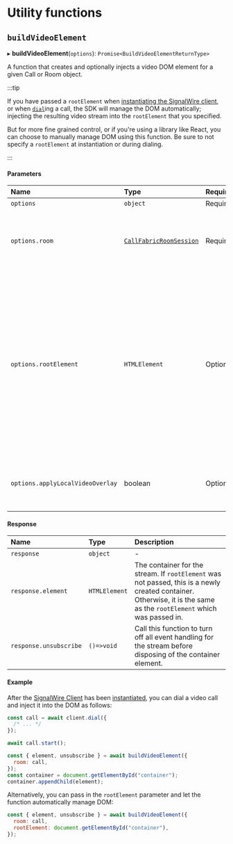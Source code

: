 # Utility functions

## `buildVideoElement`

▸ **buildVideoElement**(`options`): `Promise<BuildVideoElementReturnType>`

A function that creates and optionally injects a video DOM element for a given Call or Room object.

:::tip

If you have passed a `rootElement` when [instantiating the SignalWire client](./client/index.mdx#instantiation), or
when [`dial`](./client/index.mdx#dial)ing a call, the SDK will manage the DOM automatically; injecting the resulting video stream
into the `rootElement` that you specified.

But for more fine grained control, or if you're using a library like React, you can choose to
manually manage DOM using this function. Be sure to not specify a `rootElement` at instantiation or during dialing.

:::

#### Parameters

| Name                             | Type                                                                | Required? | Description                                                                                                                                                                                          |
| :------------------------------- | :------------------------------------------------------------------ | :-------- | :--------------------------------------------------------------------------------------------------------------------------------------------------------------------------------------------------- |
| `options`                        | `object`                                                            | Required  |
| `options.room`                   | [`CallFabricRoomSession`](./client/index.mdx#callfabricroomsession) | Required  | The Call Fabric Room Session to build the video element for                                                                                                                                          |
| `options.rootElement`            | `HTMLElement`                                                       | Optional  | The HTML container element which will contain the video stream. If `rootElement` is not passed, the resulting DOM element will be returned, and can be injected into any container element manually. |
| `options.applyLocalVideoOverlay` | boolean                                                             | Optional  | Whether to apply local video overlays on the remote stream                                                                                                                                           |

#### Response

| Name                   | Type          | Description                                                                                                                                                           |
| :--------------------- | :------------ | :-------------------------------------------------------------------------------------------------------------------------------------------------------------------- |
| `response`             | `object`      | -                                                                                                                                                                     |
| `response.element`     | `HTMLElement` | The container for the stream. If `rootElement` was not passed, this is a newly created container. Otherwise, it is the same as the `rootElement` which was passed in. |
| `response.unsubscribe` | `()=>void`    | Call this function to turn off all event handling for the stream before disposing of the container element.                                                           |

#### Example

After the [SignalWire Client](./client/index.mdx) has been [instantiated](./client/index.mdx#instantiation), you can
dial a video call and inject it into the DOM as follows:

```js
const call = await client.dial({
  /* ... */
});

await call.start();

const { element, unsubscribe } = await buildVideoElement({
  room: call,
});
const container = document.getElementById("container");
container.appendChild(element);
```

Alternatively, you can pass in the `rootElement` parameter and let the function automatically manage DOM:

```js
const { element, unsubscribe } = await buildVideoElement({
  room: call,
  rootElement: document.getElementById("container"),
});
```
